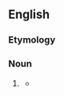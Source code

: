 ==English==

===Etymology===
{{suffix|en|aggrandise|ment}}

===Noun===
{{en-noun|~}}

# {{lb|en|British|rare}} {{alt form|en|aggrandizement}}
#* {{quote-book|en|year=1834|author={{w|Letitia Elizabeth Landon}}|title=Francesca Carrara|volume=1|page=174|text=Evelyn was but one of many. Reckless, loving pleasure and ease; with much of worldly wealth and '''aggrandisement''' to tempt him on the other side of the question; yet was he heart and soul devoted to the Stuarts...}}
